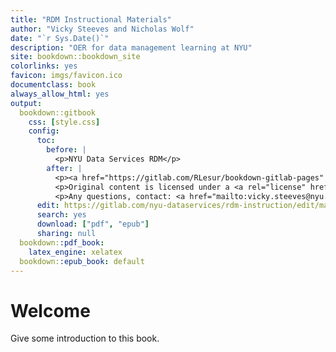 ```yaml
--- 
title: "RDM Instructional Materials"
author: "Vicky Steeves and Nicholas Wolf"
date: "`r Sys.Date()`"
description: "OER for data management learning at NYU"
site: bookdown::bookdown_site
colorlinks: yes
favicon: imgs/favicon.ico
documentclass: book
always_allow_html: yes
output:
  bookdown::gitbook
    css: [style.css]
    config:
      toc:
        before: |
          <p>NYU Data Services RDM</p>
        after: |
          <p><a href="https://gitlab.com/RLesur/bookdown-gitlab-pages" target="blank">Published with bookdown &amp; GitLab</a></p>
          <p>Original content is licensed under a <a rel="license" href="http://creativecommons.org/licenses/by-sa/4.0/">Creative Commons Attribution-ShareAlike 4.0 International License</a>.</p>
          <p>Any questions, contact: <a href="mailto:vicky.steeves@nyu.edu">vicky.steeves@nyu.edu</a></p>
      edit: https://gitlab.com/nyu-dataservices/rdm-instruction/edit/master/%s
      search: yes
      download: ["pdf", "epub"]
      sharing: null
  bookdown::pdf_book:
    latex_engine: xelatex
  bookdown::epub_book: default
---
```


# Welcome {-}

Give some introduction to this book.
